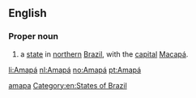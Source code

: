 ==English==

===Proper noun===
{{wikipedia}}
{{en-proper noun}}

# a [[state]] in [[northern]] [[Brazil]], with the [[capital]] [[Macapá]].

[[Category:English terms spelled with Á|amapa]]
[[Category:en:States of Brazil]]

[[li:Amapá]]
[[nl:Amapá]]
[[no:Amapá]]
[[pt:Amapá]]
